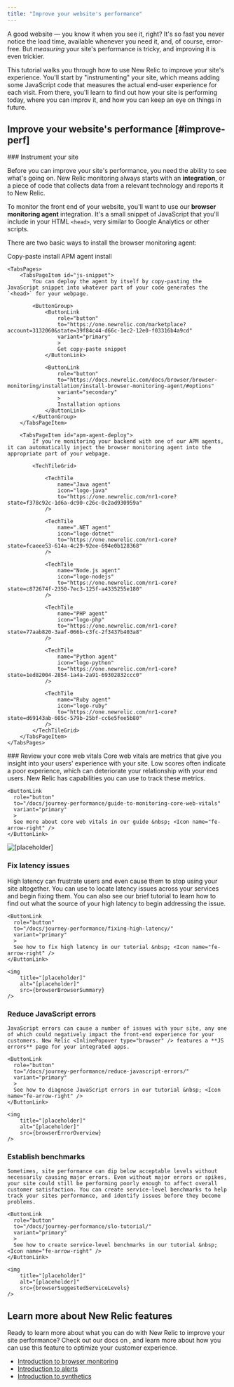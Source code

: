 ```yaml
---
title: "Improve your website's performance"
---
```





A good website — you know it when you see it, right? It's so fast you never notice the load time, available whenever you need it, and, of course, error-free. But _measuring_ your site's performance is tricky, and improving it is even trickier.

This tutorial walks you through how to use New Relic to improve your site's experience. You'll start by "instrumenting" your site, which means adding some JavaScript code that measures the actual end-user experience for each visit. From there, you'll learn to find out how your site is performing today, where you can improv it, and how you can keep an eye on things in future.

## Improve your website's performance [#improve-perf]

<Steps>

<Step>
### Instrument your site

Before you can improve your site's performance, you need the ability to see what's going on. New Relic monitoring always starts with an **integration**, or a piece of code that collects data from a relevant technology and reports it to New Relic. 

To monitor the front end of your website, you'll want to use our **browser monitoring agent** integration. It's a small snippet of JavaScript that you'll include in your HTML `<head>`, very similar to Google Analytics or other scripts. 

There are two basic ways to install the browser monitoring agent: 

<Tabs>
    <TabsBar>
        <TabsBarItem id="js-snippet">Copy-paste install</TabsBarItem>
        <TabsBarItem id="apm-agent-deploy">APM agent install</TabsBarItem>
    </TabsBar>

    <TabsPages>
        <TabsPageItem id="js-snippet">
            You can deploy the agent by itself by copy-pasting the JavaScript snippet into whatever part of your code generates the `<head>` for your webpage.

            <ButtonGroup>
                <ButtonLink
                    role="button"
                    to="https://one.newrelic.com/marketplace?account=3132060&state=39f84c44-d66c-1ec2-12e0-f03316b4a9cd"
                    variant="primary"
                    >
                    Get copy-paste snippet
                </ButtonLink>

                <ButtonLink
                    role="button"
                    to="https://docs.newrelic.com/docs/browser/browser-monitoring/installation/install-browser-monitoring-agent/#options"
                    variant="secondary"
                    >
                    Installation options
                </ButtonLink>
            </ButtonGroup>
        </TabsPageItem>

        <TabsPageItem id="apm-agent-deploy">
            If you're monitoring your backend with one of our APM agents, it can automatically inject the browser monitoring agent into the appropriate part of your webpage.

            <TechTileGrid>

                <TechTile
                    name="Java agent"
                    icon="logo-java"
                    to="https://one.newrelic.com/nr1-core?  state=f378c92c-1d6a-dc90-c26c-0c2ad930959a"
                />

                <TechTile
                    name=".NET agent"
                    icon="logo-dotnet"
                    to="https://one.newrelic.com/nr1-core?  state=fcaeee53-614a-4c29-92ee-694e0b128368"
                />

                <TechTile
                    name="Node.js agent"
                    icon="logo-nodejs"
                    to="https://one.newrelic.com/nr1-core?  state=c872674f-2350-7ec3-125f-a4335255e180"
                />

                <TechTile
                    name="PHP agent"
                    icon="logo-php"
                    to="https://one.newrelic.com/nr1-core?  state=77aab820-3aaf-066b-c3fc-2f3437b403a8"
                />

                <TechTile
                    name="Python agent"
                    icon="logo-python"
                    to="https://one.newrelic.com/nr1-core?  state=1ed82004-2854-1a4a-2a91-69302832ccc0"
                />

                <TechTile
                    name="Ruby agent"
                    icon="logo-ruby"
                    to="https://one.newrelic.com/nr1-core?  state=d69143ab-605c-579b-25bf-cc6e5fee5b80"
                />
            </TechTileGrid>
        </TabsPageItem>
    </TabsPages>
  </Tabs>
</Step>

<Step>
### Review your core web vitals

<SideBySide>
  <Side>
    Core web vitals are metrics that give you insight into your users' experience with your site. Low scores often indicate a poor experience, which can deteriorate your relationship with your end users. New Relic has <InlinePopover type="browser" /> capabilities you can use to track these metrics.

    <ButtonLink
      role="button"
      to="/docs/journey-performance/guide-to-monitoring-core-web-vitals"
      variant="primary"
      >
      See more about core web vitals in our guide &nbsp; <Icon name="fe-arrow-right" />
    </ButtonLink>


  </Side>
  <Side>
    <img
        title="[placeholder]"
        alt="[placeholder]"
        src={browserCoreWebVitals}
    />
  </Side>
</SideBySide>
</Step>

<Step>

### Fix latency issues

<SideBySide>

  <Side>
    High latency can frustrate users and even cause them to stop using your site altogether. You can use <InlinePopover type="browser" /> to locate latency issues across your services and begin fixing them. You can also see our brief tutorial to learn how to find out what the source of your high latency to begin addressing the issue.

    <ButtonLink
      role="button"
      to="/docs/journey-performance/fixing-high-latency/"
      variant="primary"
      >
      See how to fix high latency in our tutorial &nbsp; <Icon name="fe-arrow-right" />
    </ButtonLink>
  </Side>

  <Side>

    <img
        title="[placeholder]"
        alt="[placeholder]"
        src={browserBrowserSummary}
    />

  </Side>
</SideBySide>

</Step>

<Step>

### Reduce JavaScript errors

<SideBySide>

  <Side>

    JavaScript errors can cause a number of issues with your site, any one of which could negatively impact the front-end experience for your customers. New Relic <InlinePopover type="browser" /> features a **JS errors** page for your integrated apps.

    <ButtonLink
      role="button"
      to="/docs/journey-performance/reduce-javascript-errors/"
      variant="primary"
      >
      See how to diagnose JavaScript errors in our tutorial &nbsp; <Icon name="fe-arrow-right" />
    </ButtonLink>
  </Side>
  
  <Side>

    <img
        title="[placeholder]"
        alt="[placeholder]"
        src={browserErrorOverview}
    />

  </Side>

</SideBySide>

</Step>

<Step>

### Establish benchmarks

<SideBySide>

  <Side>

    Sometimes, site performance can dip below acceptable levels without necessarily causing major errors. Even without major errors or spikes, your site could still be performing poorly enough to affect overall customer satisfaction. You can create service-level benchmarks to help track your sites performance, and identify issues before they become problems.

    <ButtonLink
      role="button"
      to="/docs/journey-performance/slo-tutorial/"
      variant="primary"
      >
      See how to create service-level benchmarks in our tutorial &nbsp; <Icon name="fe-arrow-right" />
    </ButtonLink>

  </Side>

  <Side>

    <img
        title="[placeholder]"
        alt="[placeholder]"
        src={browserSuggestedServiceLevels}
    />

  </Side>
  
</SideBySide>

</Step>

</Steps>

## Learn more about New Relic features

Ready to learn more about what you can do with New Relic to improve your site performance? Check out our docs on <InlinePopover type="browser" />, and learn more about how you can use this feature to optimize your customer experience.

* [Introduction to browser monitoring](/docs/browser/browser-monitoring/getting-started/introduction-browser-monitoring)
* [Introduction to alerts](/docs/alerts-applied-intelligence/overview/)
* [Introduction to synthetics](/docs/synthetics/synthetic-monitoring/using-monitors/intro-synthetic-monitoring/)
